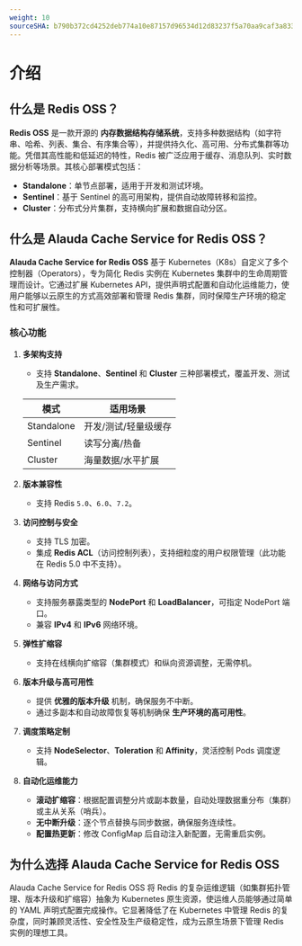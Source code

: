 ```yaml
---
weight: 10
sourceSHA: b790b372cd4252deb774a10e87157d96534d12d83237f5a70aa9caf3a8337a5e
---
```


# 介绍

## 什么是 Redis OSS？

**Redis OSS** 是一款开源的 **内存数据结构存储系统**，支持多种数据结构（如字符串、哈希、列表、集合、有序集合等），并提供持久化、高可用、分布式集群等功能。凭借其高性能和低延迟的特性，Redis 被广泛应用于缓存、消息队列、实时数据分析等场景。其核心部署模式包括：

- **Standalone**：单节点部署，适用于开发和测试环境。
- **Sentinel**：基于 Sentinel 的高可用架构，提供自动故障转移和监控。
- **Cluster**：分布式分片集群，支持横向扩展和数据自动分区。

## 什么是 Alauda Cache Service for Redis OSS？

**Alauda Cache Service for Redis OSS** 基于 Kubernetes（K8s）自定义了多个控制器（Operators），专为简化 Redis 实例在 Kubernetes 集群中的生命周期管理而设计。它通过扩展 Kubernetes API，提供声明式配置和自动化运维能力，使用户能够以云原生的方式高效部署和管理 Redis 集群，同时保障生产环境的稳定性和可扩展性。

### 核心功能

1. **多架构支持**

   - 支持 **Standalone**、**Sentinel** 和 **Cluster** 三种部署模式，覆盖开发、测试及生产需求。

   | 模式         | 适用场景                        |
   |--------------|-------------------------------|
   | Standalone   | 开发/测试/轻量级缓存              |
   | Sentinel     | 读写分离/热备                    |
   | Cluster      | 海量数据/水平扩展                |

2. **版本兼容性**
   - 支持 Redis `5.0`、`6.0`、`7.2`。

3. **访问控制与安全**
   - 支持 TLS 加密。
   - 集成 **Redis ACL**（访问控制列表），支持细粒度的用户权限管理（此功能在 Redis 5.0 中不支持）。

4. **网络与访问方式**
   - 支持服务暴露类型的 **NodePort** 和 **LoadBalancer**，可指定 NodePort 端口。
   - 兼容 **IPv4** 和 **IPv6** 网络环境。

5. **弹性扩缩容**
   - 支持在线横向扩缩容（集群模式）和纵向资源调整，无需停机。

6. **版本升级与高可用性**
   - 提供 **优雅的版本升级** 机制，确保服务不中断。
   - 通过多副本和自动故障恢复等机制确保 **生产环境的高可用性**。

7. **调度策略定制**
   - 支持 **NodeSelector**、**Toleration** 和 **Affinity**，灵活控制 Pods 调度逻辑。

8. **自动化运维能力**
   - **滚动扩缩容**：根据配置调整分片或副本数量，自动处理数据重分布（集群）或主从关系（哨兵）。
   - **无中断升级**：逐个节点替换与同步数据，确保服务连续性。
   - **配置热更新**：修改 ConfigMap 后自动注入新配置，无需重启实例。

## 为什么选择 Alauda Cache Service for Redis OSS

Alauda Cache Service for Redis OSS 将 Redis 的复杂运维逻辑（如集群拓扑管理、版本升级和扩缩容）抽象为 Kubernetes 原生资源，使运维人员能够通过简单的 YAML 声明式配置完成操作。它显著降低了在 Kubernetes 中管理 Redis 的复杂度，同时兼顾灵活性、安全性及生产级稳定性，成为云原生场景下管理 Redis 实例的理想工具。
